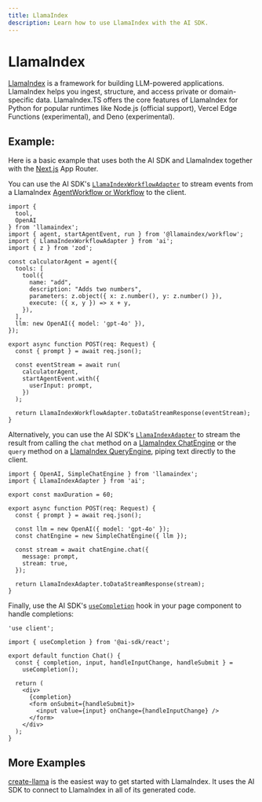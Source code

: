 ```yaml
---
title: LlamaIndex
description: Learn how to use LlamaIndex with the AI SDK.
---
```


# LlamaIndex

[LlamaIndex](https://ts.llamaindex.ai/) is a framework for building LLM-powered applications. LlamaIndex helps you ingest, structure, and access private or domain-specific data. LlamaIndex.TS offers the core features of LlamaIndex for Python for popular runtimes like Node.js (official support), Vercel Edge Functions (experimental), and Deno (experimental).

## Example:

Here is a basic example that uses both the AI SDK and LlamaIndex together with the [Next.js](https://nextjs.org/docs) App Router.

You can use the AI SDK's [`LlamaIndexWorkflowAdapter`](/docs/reference/stream-helpers/llamaindex-workflow-adapter) to stream events from a LlamaIndex [AgentWorkflow or Workflow](https://ts.llamaindex.ai/docs/llamaindex/modules/agents/agent_workflow) to the client.

```tsx filename="app/api/completion/route.ts" highlight="17"
import {
  tool,
  OpenAI
} from 'llamaindex';
import { agent, startAgentEvent, run } from '@llamaindex/workflow';
import { LlamaIndexWorkflowAdapter } from 'ai';
import { z } from 'zod';

const calculatorAgent = agent({
  tools: [
    tool({
      name: "add",
      description: "Adds two numbers",
      parameters: z.object({ x: z.number(), y: z.number() }),
      execute: ({ x, y }) => x + y,
    }),
  ],
  llm: new OpenAI({ model: 'gpt-4o' }),
});

export async function POST(req: Request) {
  const { prompt } = await req.json();

  const eventStream = await run(
    calculatorAgent,
    startAgentEvent.with({
      userInput: prompt,
    })
  );

  return LlamaIndexWorkflowAdapter.toDataStreamResponse(eventStream);
}
```

Alternatively, you can use the AI SDK's [`LlamaIndexAdapter`](/docs/reference/stream-helpers/llamaindex-adapter) to stream the result from calling the `chat` method on a [LlamaIndex ChatEngine](https://ts.llamaindex.ai/modules/chat_engine) or the `query` method on a [LlamaIndex QueryEngine](https://ts.llamaindex.ai/modules/query_engines), piping text directly to the client.

```tsx filename="app/api/completion/route.ts" highlight="17"
import { OpenAI, SimpleChatEngine } from 'llamaindex';
import { LlamaIndexAdapter } from 'ai';

export const maxDuration = 60;

export async function POST(req: Request) {
  const { prompt } = await req.json();

  const llm = new OpenAI({ model: 'gpt-4o' });
  const chatEngine = new SimpleChatEngine({ llm });

  const stream = await chatEngine.chat({
    message: prompt,
    stream: true,
  });

  return LlamaIndexAdapter.toDataStreamResponse(stream);
}
```

Finally, use the AI SDK's [`useCompletion`](/docs/ai-sdk-ui/completion) hook in your page component to handle completions:

```tsx filename="app/page.tsx"
'use client';

import { useCompletion } from '@ai-sdk/react';

export default function Chat() {
  const { completion, input, handleInputChange, handleSubmit } =
    useCompletion();

  return (
    <div>
      {completion}
      <form onSubmit={handleSubmit}>
        <input value={input} onChange={handleInputChange} />
      </form>
    </div>
  );
}
```

## More Examples

[create-llama](https://github.com/run-llama/create-llama) is the easiest way to get started with LlamaIndex. It uses the AI SDK to connect to LlamaIndex in all of its generated code.
